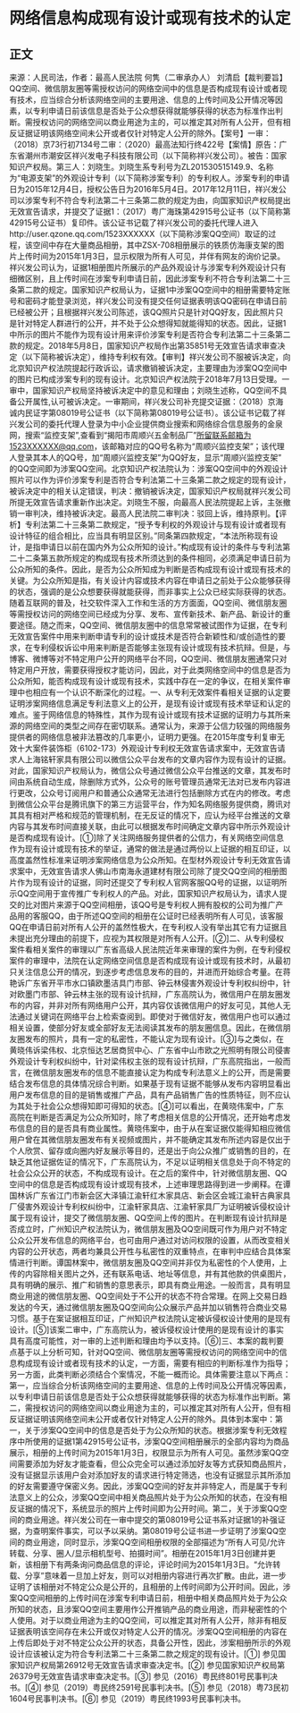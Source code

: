 # 网络信息构成现有设计或现有技术的认定
## 正文
 来源：人民司法，作者：最高人民法院 何隽（二审承办人） 刘清启【裁判要旨】QQ空间、微信朋友圈等需授权访问的网络空间中的信息是否构成现有设计或者现有技术，应当综合分析该网络空间的主要用途、信息的上传时间及公开情况等因素，以专利申请日前该信息是否处于公众想获得就能够获得的状态为标准作出判断。需授权访问的网络空间以商业用途为主的，可以推定其对所有人公开，但有相反证据证明该网络空间未公开或者仅针对特定人公开的除外。【案号】一审：（2018）京73行初7134号二审：（2020）最高法知行终422号【案情】原告：广东省潮州市潮安区祥兴发电子科技有限公司（以下简称祥兴发公司）。被告：国家知识产权局。第三人：刘晓生。刘晓生系专利号为ZL201530515149.9、名称为“电源支架”的外观设计专利（以下简称涉案专利）的专利权人。涉案专利的申请日为2015年12月4日，授权公告日为2016年5月4日。2017年12月11日，祥兴发公司以涉案专利不符合专利法第二十三条第二款的规定为由，向国家知识产权局提出无效宣告请求，并提交了证据1：（2017）粤广海珠第42915号公证书（以下简称第42915号公证书）复印件。该公证书记载了祥兴发公司的委托代理人进入http://user.qzone.qq.com/1523XXXXXX（以下简称涉案QQ空间）取证的过程，该空间中存在大量商品相册，其中ZSX-708相册展示的铁质仿海康支架的图片上传时间为2015年1月3日，显示权限为所有人可见，并伴有网友的询价记录。祥兴发公司认为，证据1相册图片所展示的产品外观设计与涉案专利外观设计只有细微区别，且上传时间在涉案专利申请日前，因此涉案专利不符合专利法第二十三条第二款的规定。国家知识产权局认为，证据1中涉案QQ空间中的相册需要特定账号和密码才能登录浏览，祥兴发公司没有提交任何证据表明该QQ密码在申请日前已经被公开；且根据祥兴发公司陈述，该QQ照片只是针对QQ好友，因此照片只是针对特定人群进行的公开，并不处于公众想得知就能得知的状态。因此，证据1中所示的图片不能作为现有设计用来评价涉案专利是否符合专利法第二十三条第二款的规定。2018年5月8日，国家知识产权局作出第35851号无效宣告请求审查决定（以下简称被诉决定），维持专利权有效。【审判】祥兴发公司不服被诉决定，向北京知识产权法院提起行政诉讼，请求撤销被诉决定，主要理由为涉案QQ空间中的图片已构成涉案专利的现有设计。北京知识产权法院于2018年7月13日受理。一审中，国家知识产权局坚持被诉决定中的意见和理由；刘晓生述称，QQ空间不具备公开属性,认可被诉决定。一审期间，祥兴发公司补充提交证据：（2018）京海诚内民证字第08019号公证书（以下简称第08019号公证书）。该公证书记载了祥兴发公司的委托代理人登录为中小企业提供商业搜索和网络综合信息服务的金泉网，搜索“监控支架”,查看到“揭阳市周顺兴五金制品厂”所留联系邮箱为1523XXXXXX@qq.com，该邮箱对应的QQ号名称为“周顺兴监控支架”；该代理人登录其本人的QQ号，加“周顺兴监控支架”为QQ好友，显示“周顺兴监控支架” 的QQ空间即为涉案QQ空间。北京知识产权法院认为：涉案QQ空间中的外观设计照片可以作为评价涉案专利是否符合专利法第二十三条第二款之规定的现有设计，被诉决定中的相关认定错误，判决：撤销被诉决定，国家知识产权局就祥兴发公司所提无效宣告请求重新作出决定。刘晓生不服，向最高人民法院提起上诉，主张撤销一审判决，维持被诉决定。最高人民法院二审判决：驳回上诉，维持原判。【评析】专利法第二十三条第二款规定，“授予专利权的外观设计与现有设计或者现有设计特征的组合相比，应当具有明显区别。”同条第四款规定，“本法所称现有设计，是指申请日以前在国内外为公众所知的设计。”构成现有设计的条件与专利法第二十二条第五款所规定的构成现有技术所须达到的条件相同，必须满足申请日前为公众所知的条件。因此，是否为公众所知成为判断是否构成现有设计或现有技术的关键。为公众所知是指，有关设计内容或技术内容在申请日之前处于公众能够获得的状态，强调的是公众想要获得就能获得，而非事实上公众已经实际获得的状态。随着互联网的普及，社交软件深入工作和生活的方方面面，QQ空间、微信朋友圈等需授权访问的网络空间已经成为分享、发布、宣传新技术、新产品、新设计的重要途径。随之而来，QQ空间、微信朋友圈中的信息常常被试图作为证据，在专利无效宣告案件中用来判断申请专利的设计或技术是否符合新颖性和/或创造性的要求，在专利侵权诉讼中用来判断是否能够主张现有设计或现有技术抗辩。但是，与博客、微博等对不特定用户公开的网络平台不同，QQ空间、微信朋友圈通常只对特定用户开放，需要获得授权才能访问，因此，对于此类网络空间中的信息是否为公众所知，能否构成现有设计或现有技术，实践中存在一定的争议，在相关案件审理中也相应有一个认识不断深化的过程。一、从专利无效案件看相关证据的认定要证明涉案网络信息满足专利法意义上的公开，是现有设计或现有技术举证和认定的难点。鉴于网络信息的特殊性，其作为现有设计或现有技术证据的证明力与其所来源的网络空间的类型之间存在密切联系。通常认为，来源于公信力较强的网络服务提供者的网络信息被非法篡改的几率更小，证明力更强。在2015年度专利复审无效十大案件装饰柜（6102-173）外观设计专利权无效宣告请求案中，无效宣告请求人上海铭轩家具有限公司以微信公众平台发布的文章内容作为现有设计的证据。对此，国家知识产权局认为，微信公众号通过微信公众平台推送的文章，其发布时间由系统自动生成，除删除方式外，公众号的账号管理员通常无法对已发布内容进行更改，公众号订阅用户和普通公众通常无法进行包括删除方式在内的修改。考虑到微信公众平台是腾讯旗下的第三方运营平台，作为知名网络服务提供商，腾讯对其具有相对严格和规范的管理机制，在无反证的情况下，应认为经平台推送的文章内容与其发布时间直接关联，由此可以根据发布时间确定文章内容中所示外观设计是否构成现有设计。[①]除了关注网络服务提供者的公信力，有关网络空间信息作为现有设计或现有技术的举证，通常的做法是通过两份以上证据的相互印证，以高度盖然性标准来证明涉案网络信息为公众所知。在型材外观设计专利无效宣告请求案中，无效宣告请求人佛山市南海永道建材有限公司除了提交QQ空间的相册图片作为现有设计的证据，同时还提交了专利权人官网客服QQ号的证据，以证明所示QQ空间用于宣传推广专利权人的产品。对此，国家知识产权局认为，请求人提交的比对图片来源于QQ空间相册，该QQ号是专利权人拥有股权的公司为推广产品用的客服QQ，由于所述QQ空间的相册在公证时已经表明所有人可见，该客服QQ在申请日前对所有人公开的盖然性极大，在专利权人没有举出其它有力证据且未提出充分理由的前提下，应视为其权限是对所有人公开。[②]二、从专利侵权案件看相关案件的审理以广东省高级人民法院近年来审理的案件为例，在专利侵权案件的审理中，法院在认定网络空间信息是否构成现有设计或现有技术时，从最初只关注信息公开的情况，到逐步考虑信息发布的目的，并进而开始综合考量。在蒋艳诉广东省开平市水口镇欧墨洁具门市部、钟云林侵害外观设计专利权纠纷中，针对欧墨门市部、钟云林主张的现有设计抗辩，广东高院认为，微信用户在朋友圈发布的内容，并非对所有网络用户公开，其内容仅该微信用户的好友可见，其他人无法通过关键词在网络平台上检索查阅到。即使对于微信好友，微信用户也可以通过相关设置，使部分好友或全部好友无法阅读其发布的朋友圈信息。因此，在微信朋友圈发布的照片，具有一定的私密性，不能认定为现有设计。[③]与之类似，在黄晓伟诉梁伟权、北京恒达艺居商贸中心、广东省中山市欧之光照明有限公司侵害外观设计专利权纠纷中，针对梁伟权主张的现有设计抗辩，广东高院指出，一般而言，在微信朋友圈发布的信息不能直接认定为构成专利法意义上的公开，而是需要结合发布信息的具体情况综合判断。如果基于现有证据不能够从发布内容明显看出用户发布信息的目的是销售或推广产品，具有产品销售广告的性质特征，则不应认为其处于社会公众想得知即可得知的状态。[④]可以看出，在黄晓伟案中，广东高院在判断是否满足为公众所知时，除了考虑相关信息的公开情况，还开始考虑发布信息的目的是否具有商业属性。黄晓伟案中，由于从在案证据仅能得知相应微信用户曾在其微信朋友圈发布有关视频或图片，并不能确定其发布所述内容是仅出于个人欣赏、留存或向圈内好友展示等目的，还是出于向公众推广或销售的目的，在缺乏其他证据佐证的情况下，广东高院认为，不足以证明相关信息处于向不特定的社会公众公开的状态，不构成现有设计。在之后的案件中，针对微信朋友圈、QQ空间中的信息是否构成现有设计或现有技术，上述审理思路得到进一步阐释。在谭国林诉广东省江门市新会区大泽镇江渝轩红木家具店、新会区会城江渝轩古典家具厂侵害外观设计专利权纠纷中，江渝轩家具店、江渝轩家具厂为证明被诉侵权设计属于现有设计，提交了微信朋友圈、QQ空间上传的图片。在判断现有设计抗辩是否成立时，广州知识产权法院认为，微信朋友圈及QQ空间既可作为用户对不特定公众公开发布信息的网络平台，也可由用户通过对访问权限的设置，从而改变相关内容的公开状态，两者均兼具公开性与私密性的双重特点，在审判中应结合具体案情进行判断。谭国林案中，微信朋友圈及QQ空间并非仅为私密性的个人使用，上传的内容除相关图片之外，还有联系电话、地址等信息，并有其他款的供桌图片，具有明确的展示、推广和销售的意思表示，即具有商业用途。一般而言，具有明显商业用途的微信朋友圈、QQ空间处于不公开的状态不符合常理。在网上交易日趋发达的今天，通过微信朋友圈及QQ空间向公众展示产品并加以销售符合商业交易习惯。基于在案证据相互印证，广州知识产权法院认定被诉侵权设计使用的是现有设计。[⑤]该案二审中，广东高院认为，被诉侵权设计使用的是现有设计的事实具有高度可能性，对一审的上述判断和理由均予以支持。[⑥]三、本案的裁判要点基于以上分析可知，针对QQ空间、微信朋友圈等需授权访问的网络空间中的信息构成现有设计或者现有技术的认定，一方面，需要有相应的判断标准作为指导；另一方面，此类判断必须结合个案情况，不能一概而论。具体需要注意以下两点：第一，应当综合分析该网络空间的主要用途、信息的上传时间及公开情况等因素，以专利申请日前该信息是否处于公众想获得就能够获得的状态为标准作出判断。第二，需授权访问的网络空间以商业用途为主的，可以推定其对所有人公开，但有相反证据证明该网络空间未公开或者仅针对特定人公开的除外。具体到本案中：第一，关于涉案QQ空间中的信息是否处于为公众所知的状态。根据涉案专利无效程序中所使用的证据1第42915号公证书，涉案QQ空间相册展示的全部内容均为商品展示，相册的上传时间为2015年1月3日，权限显示为所有人可见。虽然涉案QQ空间需要添加为好友才能查看，但公众完全可以通过添加好友等方式获知商品照片，没有证据显示该用户会对添加好友的请求进行特定筛选，也没有证据显示其所添加的好友需要遵守保密义务。因此，涉案QQ空间的好友并非特定人，而是属于专利法意义上的公众，涉案QQ空间中相关商品照片处于为公众所知的状态，在没有相反证据的情况下，系统显示的照片上传时间即为公开时间。第二，关于涉案QQ空间的商业用途。祥兴发公司在一审中提交的第08019号公证书系对证据1的补强证据，为查明案件事实，可以予以采纳。第08019号公证书进一步证明了涉案QQ空间的商业用途，同时显示，涉案QQ空间相册权限的全部描述为“所有人可见/允许转载、分享、圈人/显示相机型号、拍摄时间”。相册在2015年1月3日创建并更新，该相册下有两条询问商品信息的评论，评论时间为2015年1月3日。“允许转载、分享”意味着一旦加上好友，则可以对相册内容进行再次扩散。由此，进一步证明了该相册对不特定公众是公开的，且相册的上传时间即为公开时间。因此，涉案QQ空间相册的上传时间在涉案专利申请日前，相册中相关商品照片处于为公众所知的状态，且涉案QQ空间主要用作公开推销产品的商业用途，而非秘密性的个人使用。对于以商业用途为主的QQ空间，可以推定其对所有人公开，除非有相反证据表明该空间存在未公开或仅对特定人公开的情况。涉案QQ空间相册的内容在上传后即处于对不特定公众公开的状态，具备公开性，因此，涉案相册所示的外观设计应该被认定为符合专利法第二十三条第二款之规定的现有设计。[①] 参见国家知识产权局第26912号无效宣告请求审查决定书。[②] 参见国家知识产权局第26379号无效宣告请求审查决定书。[③] 参见（2016）粤民终801号民事判决书。[④] 参见（2019）粤民终2591号民事判决书。[⑤] 参见（2018）粤73民初1604号民事判决书。[⑥] 参见（2019）粤民终1993号民事判决书。